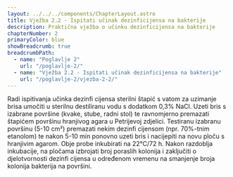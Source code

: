 ```yaml
---
layout: ../../../components/ChapterLayout.astro
title: Vježba 2.2 - Ispitati učinak dezinficijensa na bakterije
description: Praktična vježba o učinku dezinficijensa na bakterije
chapterNumber: 2
primaryColor: blue
showBreadcrumb: true
breadcrumbPath:
  - name: "Poglavlje 2"
    url: "/poglavlje-2/"
  - name: "Vježba 2.2 - Ispitati učinak dezinficijensa na bakterije"
    url: "/poglavlje-2/vjezba-2-2/"
---
```




Radi ispitivanja učinka dezinfi cijensa sterilni štapić s vatom za uzimanje brisa umočiti u sterilnu destiliranu vodu s dodatkom 0,3% NaCl. Uzeti bris s izabrane površine (kvake, stube, radni stol) te ravnomjerno premazati štapićem površinu hranjivog agara u Petrijevoj zdjelici. Testiranu izabranu površinu (5-10 cm²) premazati nekim dezinfi cijensom (npr. 70%-tnim etanolom) te nakon 5-10 min ponovno uzeti bris i nacijepiti na novu ploču s hranjivim agarom. Obje probe inkubirati na 22°C/72 h. Nakon razdoblja inkubacije, na pločama izbrojati broj poraslih kolonija i zaključiti o djelotvornosti dezinfi cijensa u određenom vremenu na smanjenje broja kolonija bakterija na površini.